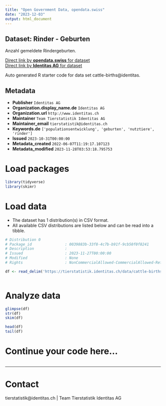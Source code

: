 ```yaml
---
title: "Open Government Data, opendata.swiss"
date: "2023-12-03"
output: html_document
---
```


## Dataset: Rinder - Geburten

Anzahl gemeldete Rindergeburten. 

[Direct link by **opendata.swiss** for dataset](https://opendata.swiss/de/dataset/rinder-geburten)<br>
[Direct link by **Identitas AG** for dataset](https://tierstatistik.identitas.ch/)

Auto generated R starter code for data set cattle-births@identitas.

## Metadata

- **Publisher** `Identitas AG`
- **Organization.display_name.de** `Identitas AG`
- **Organization.url** `http://www.identitas.ch`
- **Maintainer** `Team Tierstatistik Identitas AG`
- **Maintainer_email** `tierstatistik@identitas.ch`
- **Keywords.de** `['populationsentwicklung', 'geburten', 'nutztiere', 'rinder']`
- **Issued** `2023-10-31T00:00:00`
- **Metadata_created** `2022-06-07T11:19:17.107123`
- **Metadata_modified** `2023-11-28T03:53:18.795753`


# Load packages

```r

library(tidyverse)
library(skimr)

```

# Load data

-   The dataset has 1 distribution(s) in CSV format.
-   All available CSV distributions are listed below and can be read into a tibble.

```r

# Distribution 0
# Package_id               : 0039883b-33f8-4c7b-b91f-9cb50f0f8241
# Description              : 
# Issued                   : 2023-11-27T00:00:00
# Modified                 : None
# Rights                   : NonCommercialAllowed-CommercialAllowed-ReferenceRequired

df <- read_delim('https://tierstatistik.identitas.ch/data/cattle-births.csv')



```

# Analyze data

```r

glimpse(df)
str(df)
skim(df)

head(df)
tail(df)

```

# Continue your code here...

```r

```

------------------------------------------------------------------------

# Contact

tierstatistik@identitas.ch | Team Tierstatistik Identitas AG
